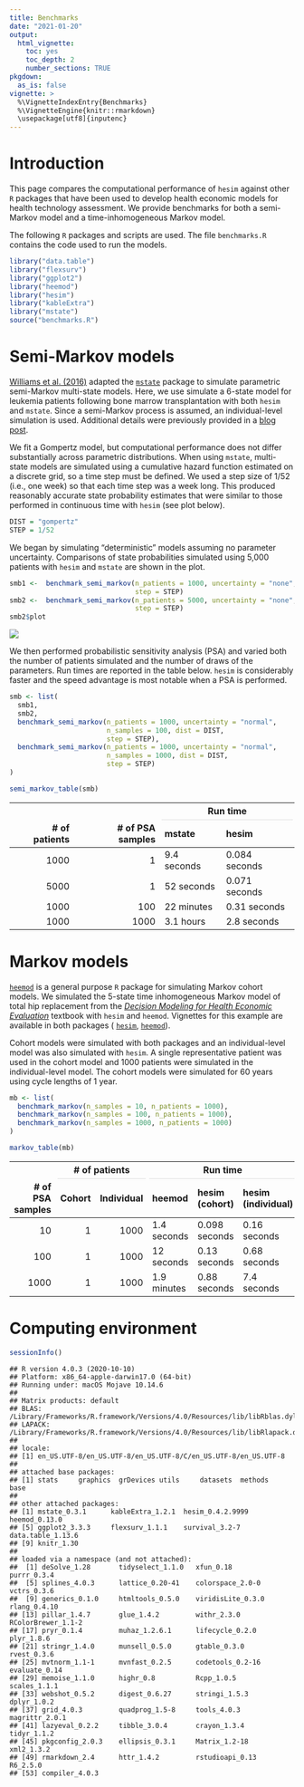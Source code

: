 ```yaml
---
title: Benchmarks
date: "2021-01-20"
output: 
  html_vignette:
    toc: yes
    toc_depth: 2
    number_sections: TRUE
pkgdown: 
  as_is: false
vignette: >
  %\VignetteIndexEntry{Benchmarks}
  %\VignetteEngine{knitr::rmarkdown}
  \usepackage[utf8]{inputenc}
---
```




# Introduction
This page compares the computational performance of `hesim` against other `R` packages that have been used to develop health economic models for health technology assessment. We provide benchmarks for both a semi-Markov model and a time-inhomogeneous Markov model. 

The following `R` packages and scripts are used. The file `benchmarks.R` contains the code used to run the models.


```r
library("data.table")
library("flexsurv")
library("ggplot2")
library("heemod")
library("hesim")
library("kableExtra")
library("mstate")
source("benchmarks.R")
```

# Semi-Markov models
[Williams et al. (2016)](https://doi.org/10.1177/0272989X16651869) adapted the [`mstate`](https://www.jstatsoft.org/article/view/v038i07) package to simulate parametric semi-Markov multi-state models. Here, we use simulate a 6-state model for leukemia patients following bone marrow transplantation with both `hesim` and `mstate`. Since a semi-Markov process is assumed, an individual-level simulation is used. Additional details were previously provided in a [blog post](https://devinincerti.com/2019/01/01/sim-mstate.html).

We fit a Gompertz model, but computational performance does not differ substantially across parametric distributions. When using `mstate`, multi-state models are simulated using a cumulative hazard function estimated on a discrete grid, so a time step must be defined. We used a step size of 1/52 (i.e., one week) so that each time step was a week long. This produced reasonably accurate state probability estimates that were similar to those performed in continuous time with `hesim` (see plot below).


```r
DIST = "gompertz"
STEP = 1/52
```

We began by simulating "deterministic" models assuming no parameter uncertainty. Comparisons of state probabilities simulated using 5,000 patients with `hesim` and `mstate` are shown in the plot.


```r
smb1 <-  benchmark_semi_markov(n_patients = 1000, uncertainty = "none", dist = DIST,
                               step = STEP)
smb2 <-  benchmark_semi_markov(n_patients = 5000, uncertainty = "none", dist = DIST,
                               step = STEP)
smb2$plot
```

![](benchmarks_figs/SemiMarkov-1.png)

We then performed probabilistic sensitivity analysis (PSA) and varied both the number of patients simulated and the number of draws of the parameters. Run times are reported in the table below. `hesim` is considerably faster and the speed advantage is most notable when a PSA is performed.


```r
smb <- list(
  smb1,
  smb2,
  benchmark_semi_markov(n_patients = 1000, uncertainty = "normal", 
                        n_samples = 100, dist = DIST,
                        step = STEP),
  benchmark_semi_markov(n_patients = 1000, uncertainty = "normal", 
                        n_samples = 1000, dist = DIST,
                        step = STEP)
)
```


```r
semi_markov_table(smb)
```

<table class="table" style="margin-left: auto; margin-right: auto;">
 <thead>
<tr>
<th style="empty-cells: hide;border-bottom:hidden;" colspan="2"></th>
<th style="border-bottom:hidden;padding-bottom:0; padding-left:3px;padding-right:3px;text-align: center; " colspan="2"><div style="border-bottom: 1px solid #ddd; padding-bottom: 5px; ">Run time</div></th>
</tr>
  <tr>
   <th style="text-align:right;"> # of patients </th>
   <th style="text-align:right;"> # of PSA samples </th>
   <th style="text-align:left;"> mstate </th>
   <th style="text-align:left;"> hesim </th>
  </tr>
 </thead>
<tbody>
  <tr>
   <td style="text-align:right;"> 1000 </td>
   <td style="text-align:right;"> 1 </td>
   <td style="text-align:left;"> 9.4 seconds </td>
   <td style="text-align:left;"> 0.084 seconds </td>
  </tr>
  <tr>
   <td style="text-align:right;"> 5000 </td>
   <td style="text-align:right;"> 1 </td>
   <td style="text-align:left;"> 52 seconds </td>
   <td style="text-align:left;"> 0.071 seconds </td>
  </tr>
  <tr>
   <td style="text-align:right;"> 1000 </td>
   <td style="text-align:right;"> 100 </td>
   <td style="text-align:left;"> 22 minutes </td>
   <td style="text-align:left;"> 0.31 seconds </td>
  </tr>
  <tr>
   <td style="text-align:right;"> 1000 </td>
   <td style="text-align:right;"> 1000 </td>
   <td style="text-align:left;"> 3.1 hours </td>
   <td style="text-align:left;"> 2.8 seconds </td>
  </tr>
</tbody>
</table>

# Markov models
[`heemod`](https://cran.r-project.org/web/packages/heemod/index.html) is a general purpose `R` package for simulating Markov cohort models. We simulated the 5-state time inhomogeneous Markov model of total hip replacement from the [*Decision Modeling for Health Economic Evaluation*](https://www.herc.ox.ac.uk/downloads/decision-modelling-for-health-economic-evaluation) textbook with `hesim` and `heemod`. Vignettes for this example are available in both packages ( [`hesim`](https://hesim-dev.github.io/hesim/articles/markov-inhomogeneous-cohort.html), [`heemod`](https://cran.r-project.org/web/packages/heemod/vignettes/d_non_homogeneous.html)).

Cohort models were simulated with both packages and an individual-level model was also simulated with `hesim`. A single representative patient was used in the cohort model and 1000 patients were simulated in the individual-level model. The cohort models were simulated for 60 years using cycle lengths of 1 year.


```r
mb <- list(
  benchmark_markov(n_samples = 10, n_patients = 1000),
  benchmark_markov(n_samples = 100, n_patients = 1000),
  benchmark_markov(n_samples = 1000, n_patients = 1000)
)
```


```r
markov_table(mb)
```

<table class="table" style="margin-left: auto; margin-right: auto;">
 <thead>
<tr>
<th style="empty-cells: hide;border-bottom:hidden;" colspan="1"></th>
<th style="border-bottom:hidden;padding-bottom:0; padding-left:3px;padding-right:3px;text-align: center; " colspan="2"><div style="border-bottom: 1px solid #ddd; padding-bottom: 5px; "># of patients</div></th>
<th style="border-bottom:hidden;padding-bottom:0; padding-left:3px;padding-right:3px;text-align: center; " colspan="3"><div style="border-bottom: 1px solid #ddd; padding-bottom: 5px; ">Run time</div></th>
</tr>
  <tr>
   <th style="text-align:right;"> # of PSA samples </th>
   <th style="text-align:right;"> Cohort </th>
   <th style="text-align:right;"> Individual </th>
   <th style="text-align:left;"> heemod </th>
   <th style="text-align:left;"> hesim (cohort) </th>
   <th style="text-align:left;"> hesim (individual) </th>
  </tr>
 </thead>
<tbody>
  <tr>
   <td style="text-align:right;"> 10 </td>
   <td style="text-align:right;"> 1 </td>
   <td style="text-align:right;"> 1000 </td>
   <td style="text-align:left;"> 1.4 seconds </td>
   <td style="text-align:left;"> 0.098 seconds </td>
   <td style="text-align:left;"> 0.16 seconds </td>
  </tr>
  <tr>
   <td style="text-align:right;"> 100 </td>
   <td style="text-align:right;"> 1 </td>
   <td style="text-align:right;"> 1000 </td>
   <td style="text-align:left;"> 12 seconds </td>
   <td style="text-align:left;"> 0.13 seconds </td>
   <td style="text-align:left;"> 0.68 seconds </td>
  </tr>
  <tr>
   <td style="text-align:right;"> 1000 </td>
   <td style="text-align:right;"> 1 </td>
   <td style="text-align:right;"> 1000 </td>
   <td style="text-align:left;"> 1.9 minutes </td>
   <td style="text-align:left;"> 0.88 seconds </td>
   <td style="text-align:left;"> 7.4 seconds </td>
  </tr>
</tbody>
</table>

# Computing environment

```r
sessionInfo()
```

```
## R version 4.0.3 (2020-10-10)
## Platform: x86_64-apple-darwin17.0 (64-bit)
## Running under: macOS Mojave 10.14.6
## 
## Matrix products: default
## BLAS:   /Library/Frameworks/R.framework/Versions/4.0/Resources/lib/libRblas.dylib
## LAPACK: /Library/Frameworks/R.framework/Versions/4.0/Resources/lib/libRlapack.dylib
## 
## locale:
## [1] en_US.UTF-8/en_US.UTF-8/en_US.UTF-8/C/en_US.UTF-8/en_US.UTF-8
## 
## attached base packages:
## [1] stats     graphics  grDevices utils     datasets  methods   base     
## 
## other attached packages:
## [1] mstate_0.3.1      kableExtra_1.2.1  hesim_0.4.2.9999  heemod_0.13.0    
## [5] ggplot2_3.3.3     flexsurv_1.1.1    survival_3.2-7    data.table_1.13.6
## [9] knitr_1.30       
## 
## loaded via a namespace (and not attached):
##  [1] deSolve_1.28       tidyselect_1.1.0   xfun_0.18          purrr_0.3.4       
##  [5] splines_4.0.3      lattice_0.20-41    colorspace_2.0-0   vctrs_0.3.6       
##  [9] generics_0.1.0     htmltools_0.5.0    viridisLite_0.3.0  rlang_0.4.10      
## [13] pillar_1.4.7       glue_1.4.2         withr_2.3.0        RColorBrewer_1.1-2
## [17] pryr_0.1.4         muhaz_1.2.6.1      lifecycle_0.2.0    plyr_1.8.6        
## [21] stringr_1.4.0      munsell_0.5.0      gtable_0.3.0       rvest_0.3.6       
## [25] mvtnorm_1.1-1      mvnfast_0.2.5      codetools_0.2-16   evaluate_0.14     
## [29] memoise_1.1.0      highr_0.8          Rcpp_1.0.5         scales_1.1.1      
## [33] webshot_0.5.2      digest_0.6.27      stringi_1.5.3      dplyr_1.0.2       
## [37] grid_4.0.3         quadprog_1.5-8     tools_4.0.3        magrittr_2.0.1    
## [41] lazyeval_0.2.2     tibble_3.0.4       crayon_1.3.4       tidyr_1.1.2       
## [45] pkgconfig_2.0.3    ellipsis_0.3.1     Matrix_1.2-18      xml2_1.3.2        
## [49] rmarkdown_2.4      httr_1.4.2         rstudioapi_0.13    R6_2.5.0          
## [53] compiler_4.0.3
```
